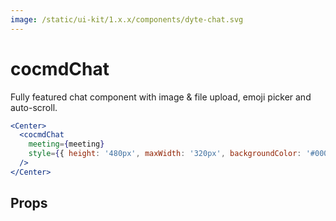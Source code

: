```yaml
---
image: /static/ui-kit/1.x.x/components/dyte-chat.svg
---
```


# cocmdChat

Fully featured chat component with image & file upload, emoji picker and
auto-scroll.

```jsx
<Center>
  <cocmdChat
    meeting={meeting}
    style={{ height: '480px', maxWidth: '320px', backgroundColor: '#000' }}
  />
</Center>
```

## Props

<PropsTable of="dyte-chat" />
